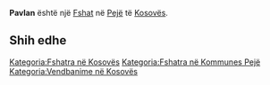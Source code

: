 {{Fshat në Kosovës
 | Emri                = Pavlan
| sqi_N_name = Pavlan
| sqi_N_FULL_NAME_RO = Pavlan
| sqi_N_FULL_NAME_ND_RO = Pavlan
| sqi_N_SORT_NAME_RG = PAVLAN
| sqi_N_FULL_NAME_RG = Pavlan
| sqi_N_FULL_NAME_ND_RG = Pavlan
| sqi_V_name = Pllavlane
| sqi_V_FULL_NAME_RO = Pllavlane
| sqi_V_FULL_NAME_ND_RO = Pllavlane
| sqi_V_SORT_NAME_RG = PLLAVLANE
| sqi_V_FULL_NAME_RG = Pllavlane
| sqi_V_FULL_NAME_ND_RG = Pllavlane
| srp_N_name = Plavljane
| srp_N_FULL_NAME_RO = Plavljane
| srp_N_FULL_NAME_ND_RO = Plavljane
| srp_N_SORT_NAME_RG = PLAVLJANE
| srp_N_FULL_NAME_RG = Plavljane
| srp_N_FULL_NAME_ND_RG = Plavljane
| srp_NS_name = Плављане
| srp_NS_FULL_NAME_RO = Плављане
| srp_NS_FULL_NAME_ND_RO = Плављане
| srp_NS_SORT_NAME_RG = ПЛАВЉАНЕ
| srp_NS_FULL_NAME_RG = Плављане
| srp_NS_FULL_NAME_ND_RG = Плављане
| std_V_name = Pavljane
| std_V_FULL_NAME_RO = Pavljane Panlan Pavlani Plakani
| std_V_FULL_NAME_ND_RO = Pavljane Panlan Pavlani Plakani
| std_V_SORT_NAME_RG = PAVLJANE PANLAN PAVLANI PLAKANI
| std_V_FULL_NAME_RG = Pavljane Panlan Pavlani Plakani
| std_V_FULL_NAME_ND_RG = Pavljane Panlan Pavlani Plakani

 | Emri (Rasa dhanore) = 
 | Figura              = 
 | Shteti              = Kosovo
 | Komuna              = Pejë
 | Kodi postar         = 
 | Sipërfaqja          = 

 | Popullsia           = 

 | Regj. i popullsisë  = 
 | Dend. e popullsisë  = 
 | Faqja zyrtare       = 
 <!--- Koordinatat ----> 
 | Gjerësia            = 42.656667
 | Gjatësia            = 20.361111
 | Lartësia            = 
}}
'''Pavlan''' është një [[Fshat]] në [[Pejë]] të [[Kosovës]].

<!-- == Gjeografia == -->
<!-- == Historia == -->
<!-- == Demografia == -->
== Shih edhe ==
{{Komuna Pejë}}
{{Kosovo-Administrata-Cung}}

[[Kategoria:Fshatra në Kosovës]]
[[Kategoria:Fshatra në Kommunes Pejë]]
[[Kategoria:Vendbanime në Kosovës]]